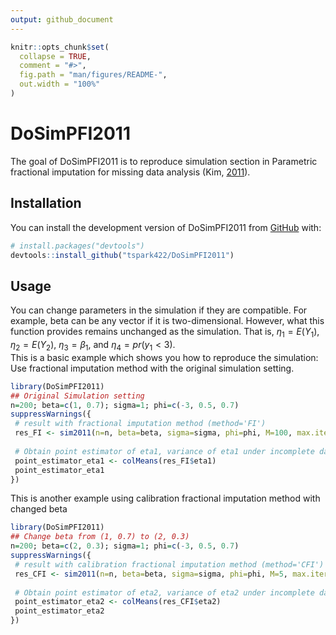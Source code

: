 ```yaml
---
output: github_document
---
```


<!-- README.md is generated from README.Rmd. Please edit that file -->

```r
knitr::opts_chunk$set(
  collapse = TRUE,
  comment = "#>",
  fig.path = "man/figures/README-",
  out.width = "100%"
)
```

# DoSimPFI2011

<!-- badges: start -->
<!-- badges: end -->

The goal of DoSimPFI2011 is to reproduce simulation section in Parametric fractional imputation for missing data analysis (Kim, [2011](https://doi.org/10.1093/biomet/asq073)).

## Installation

You can install the development version of DoSimPFI2011 from [GitHub](https://github.com/) with:

``` r
# install.packages("devtools")
devtools::install_github("tspark422/DoSimPFI2011")
```

## Usage

You can change parameters in the simulation if they are compatible. For example, beta can be any vector if it is two-dimensional. However, what this function provides remains unchanged as the simulation. That is, $\eta_{1} = \mathit{E} \left( Y_{1} \right)$, $\eta_{2} = \mathit{E} \left( Y_{2} \right)$, $\eta_{3} = \beta_{1}$, and $\eta_{4} = pr\left( y_{1} < 3 \right)$.  
This is a basic example which shows you how to reproduce the simulation: Use fractional imputation method with the original simulation setting.

```r
library(DoSimPFI2011)
## Original Simulation setting
n=200; beta=c(1, 0.7); sigma=1; phi=c(-3, 0.5, 0.7)
suppressWarnings({ 
 # result with fractional imputation method (method='FI')
 res_FI <- sim2011(n=n, beta=beta, sigma=sigma, phi=phi, M=100, max.iter=50, eps=1e-09, B=20, method='FI')
 
 # Obtain point estimator of eta1, variance of eta1 under incomplete data, variance of eta1 under complete data
 point_estimator_eta1 <- colMeans(res_FI$eta1)
 point_estimator_eta1
})
```
This is another example using calibration fractional imputation method with changed beta
```r
library(DoSimPFI2011)
## Change beta from (1, 0.7) to (2, 0.3)
n=200; beta=c(2, 0.3); sigma=1; phi=c(-3, 0.5, 0.7)
suppressWarnings({ 
 # result with calibration fractional imputation method (method='CFI')
 res_CFI <- sim2011(n=n, beta=beta, sigma=sigma, phi=phi, M=5, max.iter=50, eps=1e-09, B=20, method='CFI')
 
 # Obtain point estimator of eta2, variance of eta2 under incomplete data, variance of eta2 under complete data
 point_estimator_eta2 <- colMeans(res_CFI$eta2)
 point_estimator_eta2
})
```
